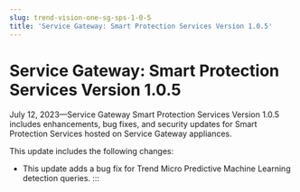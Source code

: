 ```yaml
---
slug: trend-vision-one-sg-sps-1-0-5
title: 'Service Gateway: Smart Protection Services Version 1.0.5'
---
```

# Service Gateway: Smart Protection Services Version 1.0.5

July 12, 2023—Service Gateway Smart Protection Services Version 1.0.5 includes enhancements, bug fixes, and security updates for Smart Protection Services hosted on Service Gateway appliances.

This update includes the following changes:

- This update adds a bug fix for Trend Micro Predictive Machine Learning detection queries.
:::
